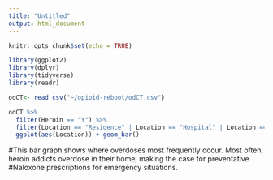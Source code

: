 ```yaml
---
title: "Untitled"
output: html_document
---
```


```r
knitr::opts_chunk$set(echo = TRUE)
```

```r
library(ggplot2)
library(dplyr)
library(tidyverse)
library(readr)

odCT<- read_csv("~/opioid-reboot/odCT.csv")

odCT %>%
  filter(Heroin == "Y") %>%
  filter(Location == "Residence" | Location == "Hospital" | Location == "Other") %>%
  ggplot(aes(Location)) + geom_bar()
```
#This bar graph shows where overdoses most frequently occur. Most often, heroin addicts overdose in their home, making the case for preventative #Naloxone prescriptions for emergency situations.
